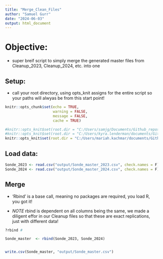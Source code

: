 ```yaml
---
title: "Merge_Clean_Files"
author: "Samuel Gurr"
date: "2024-06-03"
output: html_document
---
```


# Objective:

* super breif script to simply merge the generated master files from Cleanup_2023, Cleanup_2024, etc. into one


## Setup: 

* call your root directory, using opts_knit assigns for the entire script so your paths will alwyas be from this start point!

```r
knitr::opts_chunk$set(echo = TRUE, 
                      warning = FALSE, 
                      message = FALSE, 
                      cache = TRUE)

#knitr::opts_knit$set(root.dir = "C:/Users/samjg/Documents/Github_repositories/EAD-ASEB_EPA_LISS_Disease_Surveillance/Sonde_Data")
#knitr::opts_knit$set(root.dir = "C:/Users/kyra.lenderman/documents/Github/EAD-ASEB_EPA_LISS_Disease_Surveillance/Sonde_Data")
knitr::opts_knit$set(root.dir = "C:/Users/mariah.kachmar/documents/Github/EAD-ASEB_EPA_LISS_Disease_Surveillance/Sonde_Data")

```


## Load data:

```r

Sonde_2023 <- read.csv("output/Sonde_master_2023.csv", check.names = F) %>% dplyr::select(-1)
Sonde_2024 <- read.csv("output/Sonde_master_2024.csv", check.names = F) %>% dplyr::select(-1)

```
## Merge 

* 'Rbind' is a base call, meaning no packages are required, you load R, you got it!

* *NOTE* rbind is dependent on all columns being the same, we made a diligent effor in our Cleanup files so that these are exact replications, just with different data!

```r

?rbind # 

Sonde_master  <- rbind(Sonde_2023, Sonde_2024)


write.csv(Sonde_master, "output/Sonde_master.csv")
```
